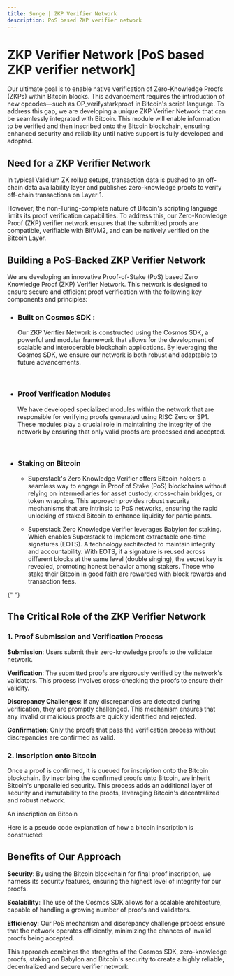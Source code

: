 ```yaml
---
title: Surge | ZKP Verifier Network
description: PoS based ZKP verifier network
---
```



# ZKP Verifier Network [PoS based ZKP verifier network]

Our ultimate goal is to enable native verification of Zero-Knowledge Proofs (ZKPs) within Bitcoin blocks. This advancement requires the introduction of new opcodes—such as OP_verifystarkproof in Bitcoin's script language. To address this gap, we are developing a unique ZKP Verifier Network that can be seamlessly integrated with Bitcoin. This module will enable information to be verified and then inscribed onto the Bitcoin blockchain, ensuring enhanced security and reliability until native support is fully developed and adopted.

## Need for a ZKP Verifier Network

In typical Validium ZK rollup setups, transaction data is pushed to an off-chain data availability layer and publishes zero-knowledge proofs to verify off-chain transactions on Layer 1.

However, the non-Turing-complete nature of Bitcoin's scripting language limits its proof verification capabilities. To address this, our Zero-Knowledge Proof (ZKP) verifier network ensures that the submitted proofs are compatible, verifiable with BitVM2, and can be natively verified on the Bitcoin Layer.

## Building a PoS-Backed ZKP Verifier Network

We are developing an innovative Proof-of-Stake (PoS) based Zero Knowledge Proof (ZKP) Verifier Network. This network is designed to ensure secure and efficient proof verification with the following key components and principles:

- ### Built on Cosmos SDK :

  Our ZKP Verifier Network is constructed using the Cosmos SDK, a powerful and modular framework that allows for the development of scalable and interoperable blockchain applications. By leveraging the Cosmos SDK, we ensure our network is both robust and adaptable to future advancements.

  <br />

- ### Proof Verification Modules

  We have developed specialized modules within the network that are responsible for verifying proofs generated using RISC Zero or SP1. These modules play a crucial role in maintaining the integrity of the network by ensuring that only valid proofs are processed and accepted.

  <br />

- ### Staking on Bitcoin

  - Superstack's Zero Knowledge Verifier offers Bitcoin holders a seamless way to
    engage in Proof of Stake (PoS) blockchains without relying on intermediaries
    for asset custody, cross-chain bridges, or token wrapping. This approach
    provides robust security mechanisms that are intrinsic to PoS networks,
    ensuring the rapid unlocking of staked Bitcoin to enhance liquidity for
    participants.

  - Superstack Zero Knowledge Verifier leverages Babylon for staking. Which enables Superstack to implement extractable one-time signatures (EOTS). A technology architected to maintain integrity and accountability. With EOTS, if a signature is reused across different blocks at the same level (double singing), the secret key is revealed, promoting honest behavior among stakers. Those who stake their Bitcoin in good faith are rewarded with block rewards and transaction fees.

{" "}

<ZoomImage src="/assets/surge-architecture.png" alt="zkp verifier network" />

## The Critical Role of the ZKP Verifier Network

### 1. Proof Submission and Verification Process

**Submission**: Users submit their zero-knowledge proofs to the validator network.

**Verification**: The submitted proofs are rigorously verified by the network's validators. This process involves cross-checking the proofs to ensure their validity.

**Discrepancy Challenges**: If any discrepancies are detected during verification, they are promptly challenged. This mechanism ensures that any invalid or malicious proofs are quickly identified and rejected.

**Confirmation**: Only the proofs that pass the verification process without discrepancies are confirmed as valid.

### 2. Inscription onto Bitcoin

Once a proof is confirmed, it is queued for inscription onto the Bitcoin blockchain. By inscribing the confirmed proofs onto Bitcoin, we inherit Bitcoin's unparalleled security. This process adds an additional layer of security and immutability to the proofs, leveraging Bitcoin's decentralized and robust network.

<ZoomImage src="/assets/Bitcoin_inscription.png" alt="user tx" />
<p className="text-center">An inscription on Bitcoin</p>

Here is a pseudo code explanation of how a bitcoin inscription is constructed:

<ZoomImage
  alt="Bitcoin Inscription Pseudo code"
  src="/assets/pseudo_inscription_code.png"
/>

## Benefits of Our Approach

**Security**: By using the Bitcoin blockchain for final proof inscription, we harness its security features, ensuring the highest level of integrity for our proofs.

**Scalability**: The use of the Cosmos SDK allows for a scalable architecture, capable of handling a growing number of proofs and validators.

**Efficiency**: Our PoS mechanism and discrepancy challenge process ensure that the network operates efficiently, minimizing the chances of invalid proofs being accepted.

This approach combines the strengths of the Cosmos SDK, zero-knowledge proofs, staking on Babylon and Bitcoin's security to create a highly reliable, decentralized and secure verifier network.
